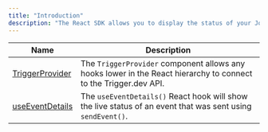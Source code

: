 ```yaml
---
title: "Introduction"
description: "The React SDK allows you to display the status of your Jobs and Runs in your React app."
---
```


| Name                                          | Description                                                                                                      |
| --------------------------------------------- | ---------------------------------------------------------------------------------------------------------------- |
| [TriggerProvider](/sdk/react/triggerprovider) | The `TriggerProvider` component allows any hooks lower in the React hierarchy to connect to the Trigger.dev API. |
| [useEventDetails](/sdk/react/useeventdetails) | The `useEventDetails()` React hook will show the live status of an event that was sent using `sendEvent()`.      |
